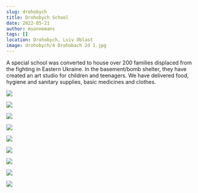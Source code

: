```yaml
---
slug: drohobych
title: Drohobych School
date: 2022-05-21
author: msonnemans
tags: []
location: Drohobych, Lviv Oblast
image: drohobych/4 Drohobach 2d 1.jpg
---
```

A special school was converted to house over 200 families displaced from the fighting in Eastern Ukraine.  In the basement/bomb shelter, they have created an art studio for children and teenagers.  We have delivered food, hygiene and sanitary supplies, basic medicines and clothes. 

![](/images/drohobych/4%20Drohobach%202d%203.jpg)

![](/images/drohobych/4%20Drohobach%202d%204.jpg)

![](/images/drohobych/4%20Drohobach%202d%205.jpg)

![](/images/drohobych/4%20Drohobach%202d%206.jpg)

![](/images/drohobych/4a%20Drohobych%201.jpg)

![](/images/drohobych/4a%20Drohobych%202.jpg)

![](/images/drohobych/4a%20Drohobych%203.jpg)

![](/images/drohobych/76ec5b55-dee1-4a20-a4ae-a1723ec604c5.jpg)

![](/images/drohobych/WhatsApp%20Image%202022-06-23%20at%207.58.27%20AM.jpeg)
